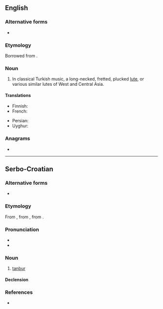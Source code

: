 ==English==

===Alternative forms===
* {{l|en|tambur}}

===Etymology===
Borrowed from {{bor|en|fa|تنبور|tr=tanbur|sc=fa-Arab}}.

===Noun===
{{en-noun}}

# {{lb|en|music}} In classical Turkish music, a long-necked, fretted, plucked [[lute]], or various similar lutes of West and Central Asia.

====Translations====
{{trans-top|instrument}}
* Finnish: {{t|fi|pitkäkaulaluuttu}}
* French: {{t+|fr|tanbour|m}}
{{trans-mid}}
* Persian: {{t+|fa|تنبور|tr=tanbur}}
* Uyghur: {{t|ug|تەمبۈر}}
{{trans-bottom}}

===Anagrams===
* {{anagrams|en|a=abnrtu|nut bar|nut-bar|nutbar|turban}}

----

==Serbo-Croatian==

===Alternative forms===
* {{alter|sh|tàmbūr}}

===Etymology===
From {{bor|sh|ota|طنبوره|tr=tanbura}}, from {{der|sh|ar|طُنْبُور}}, from {{der|sh|fa|دنب بره|tr=dünb-i bereh|t=lamb's tail}}.

===Pronunciation===
* {{IPA|sh|/tǎnbuːr/}}
* {{hyphenation|sh|tan|bur}}

===Noun===
{{sh-noun|g=m|head=tànbūr}}

# [[#English|tanbur]]

====Declension====
{{sh-decl-noun
|tànbūr|tanburi
|tanbúra|tanbura
|tanburu|tanburima
|tanbur|tanbure
|tanbure|tanburi
|tanburu|tanburima
|tanburom|tanburima
}}

===References===
* {{R:sh:HJP|d1ZuXhQ%3D}}

{{c|sh|String instruments}}